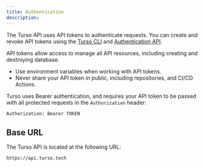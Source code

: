 ```yaml
---
title: Authentication
description:
---
```


The Turso API uses API tokens to authenticate requests. You can create and revoke API tokens using the [Turso CLI](/cli) and [Authentication API](/api-reference/tokens/create).

API tokens allow access to manage all API resources, including creating and destroying database.

- Use environment variables when working with API tokens.
- Never share your API token in public, including repositories, and CI/CD Actions.

Turso uses Bearer authentication, and requires your API token to be passed with all protected requests in the `Authorization` header:

```bash
Authorization: Bearer TOKEN
```

## Base URL

The Turso API is located at the following URL:

```bash
https://api.turso.tech
```
